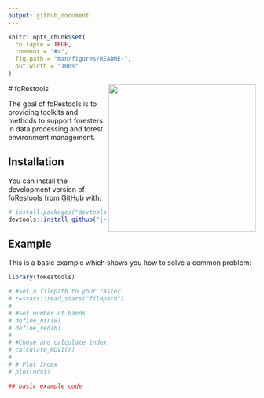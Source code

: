 ```yaml
---
output: github_document
---
```


<!-- README.md is generated from README.Rmd. Please edit that file -->

```r
knitr::opts_chunk$set(
  collapse = TRUE,
  comment = "#>",
  fig.path = "man/figures/README-",
  out.width = "100%"
)
```
 <img src="Logo.png" align="right" alt="" width="300" />
# foRestools

<!-- badges: start -->
<!-- badges: end -->

The goal of foRestools is to providing toolkits and methods to support foresters in data processing and forest environment management.

## Installation

You can install the development version of foRestools from [GitHub](https://github.com/) with:

``` r
# install.packages("devtools")
devtools::install_github("j-miszczyszyn/foRestools")
```

## Example

This is a basic example which shows you how to solve a common problem:

```r
library(foRestools)

# #Set a filepath to your raster
# r=stars::read_stars("filepath")
# 
# #Set number of bands
# define_nir(8)
# define_red(6)
# 
# #Chose and calculate index
# calculate_NDVI(r)
# 
# # Plot Index
# plot(ndvi)

## basic example code
```


